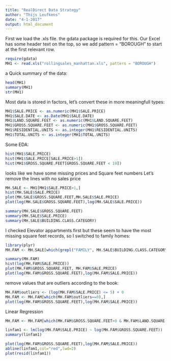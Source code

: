 ```yaml
---
title: "RealDirect Data Strategy"
author: "Thijs Leufkens"
date: "4-1-2017"
output: html_document
---
```


First we load the .xls file.
the gdata package is required for this.
Our Excel has some header text on the top, so we add pattern = "BOROUGH" to start at the first relevant row.

```r
require(gdata)
MH1 <- read.xls("rollingsales_manhattan.xls", pattern = "BOROUGH")
```

a Quick summary of the data:

```r
head(MH1)
summary(MH1)
str(MH1)
```

Most data is stored in factors, let's convert these in more meaningfull types:

```r
MH1$SALE.PRICE <- as.numeric(MH1$SALE.PRICE)
MH1$SALE.DATE <- as.Date(MH1$SALE.DATE)
MH1$LAND.SQUARE.FEET <- as.numeric(MH1$LAND.SQUARE.FEET)
MH1$GROSS.SQUARE.FEET <- as.numeric(MH1$GROSS.SQUARE.FEET)
MH1$RESIDENTIAL.UNITS <- as.integer(MH1$RESIDENTIAL.UNITS)
MH1$TOTAL.UNITS <- as.integer(MH1$TOTAL.UNITS)
```

Some EDA:

```r
hist(MH1$SALE.PRICE)
hist(MH1$SALE.PRICE[SALE.PRICE>1])
hist(MH1$GROSS.SQUARE.FEET[GROSS.SQUARE.FEET < 10])
```

looks like we have some missing prices and Square feet numbers
Let's remove the lines with no sales price
```r
MH.SALE <- MH1[MH1$SALE.PRICE>1,]
hist(MH.SALE$SALE.PRICE)
plot(MH.SALE$GROSS.SQUARE.FEET,MH.SALE$SALE.PRICE)
plot(log(MH.SALE$GROSS.SQUARE.FEET),log(MH.SALE$SALE.PRICE))
```

```r
summary(MH.SALE$GROSS.SQUARE.FEET)
summary(MH.SALE$SALE.PRICE)
summary(MH.SALE$BUILDING.CLASS.CATEGORY)
```

I checked Elevator appartments first but these seem to have the most missing square feet records, so I switched to family homes:

```r
library(plyr)
MH.FAM <- MH.SALE[which(grepl("FAMILY", MH.SALE$BUILDING.CLASS.CATEGORY)),]

summary(MH.FAM)
hist(log(MH.FAM$SALE.PRICE))
plot(MH.FAM$GROSS.SQUARE.FEET, MH.FAM$SALE.PRICE)
plot(log(MH.FAM$GROSS.SQUARE.FEET),log(MH.FAM$SALE.PRICE))
```

remove values that are outliers according to the book:

```r
MH.FAM$outliers <- (log(MH.FAM$SALE.PRICE) <= 5) + 0
MH.FAM <- MH.FAM[which(MH.FAM$outliers==0),]
plot(log(MH.FAM$GROSS.SQUARE.FEET),log(MH.FAM$SALE.PRICE))
```

Linear Regression

```r
MH.FAM <- MH.FAM[which(MH.FAM$GROSS.SQUARE.FEET>0 & MH.FAM$LAND.SQUARE.FEET>0),]

linfam1 <- lm(log(MH.FAM$SALE.PRICE) ~ log(MH.FAM$GROSS.SQUARE.FEET))
summary(linfam1)

plot(log(MH.FAM$GROSS.SQUARE.FEET),log(MH.FAM$SALE.PRICE))
abline(linfam1,col="red",lwd=2)
plot(resid(linfam1))
```